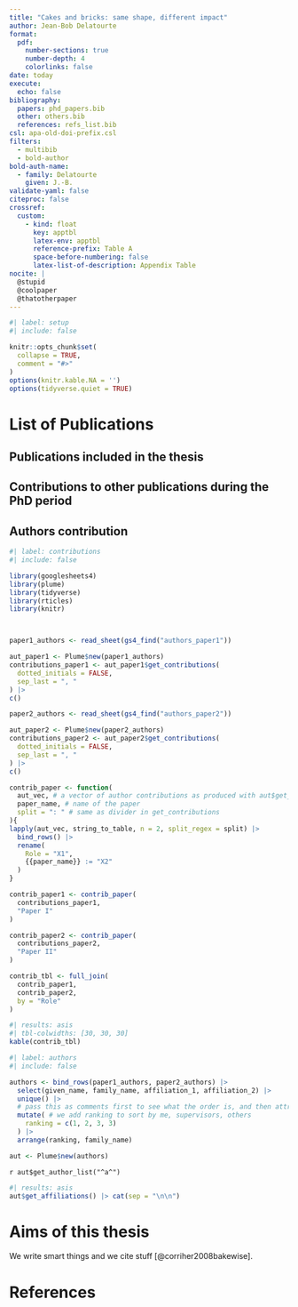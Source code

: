 ```yaml
---
title: "Cakes and bricks: same shape, different impact"
author: Jean-Bob Delatourte
format:
  pdf:
    number-sections: true
    number-depth: 4
    colorlinks: false
date: today
execute:
  echo: false
bibliography:
  papers: phd_papers.bib
  other: others.bib
  references: refs_list.bib
csl: apa-old-doi-prefix.csl
filters:
  - multibib
  - bold-author
bold-auth-name:
  - family: Delatourte
    given: J.-B.
validate-yaml: false
citeproc: false
crossref:
  custom:
    - kind: float
      key: apptbl
      latex-env: apptbl
      reference-prefix: Table A
      space-before-numbering: false
      latex-list-of-description: Appendix Table
nocite: |
  @stupid
  @coolpaper
  @thatotherpaper
---
```


```r
#| label: setup
#| include: false

knitr::opts_chunk$set(
  collapse = TRUE,
  comment = "#>"
)
options(knitr.kable.NA = '')
options(tidyverse.quiet = TRUE)

```

# List of Publications

## Publications included in the thesis

::: {#refs-papers}
:::

## Contributions to other publications during the PhD period

::: {#refs-other}
:::

## Authors contribution
```r
#| label: contributions
#| include: false

library(googlesheets4)
library(plume)
library(tidyverse)
library(rticles)
library(knitr)



paper1_authors <- read_sheet(gs4_find("authors_paper1"))

aut_paper1 <- Plume$new(paper1_authors)
contributions_paper1 <- aut_paper1$get_contributions(
  dotted_initials = FALSE,
  sep_last = ", "
) |>
c()

paper2_authors <- read_sheet(gs4_find("authors_paper2"))

aut_paper2 <- Plume$new(paper2_authors)
contributions_paper2 <- aut_paper2$get_contributions(
  dotted_initials = FALSE,
  sep_last = ", "
) |>
c()

contrib_paper <- function(
  aut_vec, # a vector of author contributions as produced with aut$get_contributions() |> c()
  paper_name, # name of the paper
  split = ": " # same as divider in get_contributions
){
lapply(aut_vec, string_to_table, n = 2, split_regex = split) |>
  bind_rows() |>
  rename(
    Role = "X1",
    {{paper_name}} := "X2"
  )
}

contrib_paper1 <- contrib_paper(
  contributions_paper1,
  "Paper I"
)

contrib_paper2 <- contrib_paper(
  contributions_paper2,
  "Paper II"
)

contrib_tbl <- full_join(
  contrib_paper1,
  contrib_paper2,
  by = "Role"
)
```

```r
#| results: asis
#| tbl-colwidths: [30, 30, 30]
kable(contrib_tbl)
```

```r
#| label: authors
#| include: false

authors <- bind_rows(paper1_authors, paper2_authors) |>
  select(given_name, family_name, affiliation_1, affiliation_2) |>
  unique() |>
  # pass this as comments first to see what the order is, and then attribute ranking and arrange
  mutate( # we add ranking to sort by me, supervisors, others
    ranking = c(1, 2, 3, 3)
  ) |>
  arrange(ranking, family_name)

aut <- Plume$new(authors)

```

`r aut$get_author_list("^a^")`

```r
#| results: asis
aut$get_affiliations() |> cat(sep = "\n\n")
```


<!-- # Contents -->
\tableofcontents

# Aims of this thesis

We write smart things and we cite stuff [@corriher2008bakewise].

# References

::: {#refs-references}
:::
